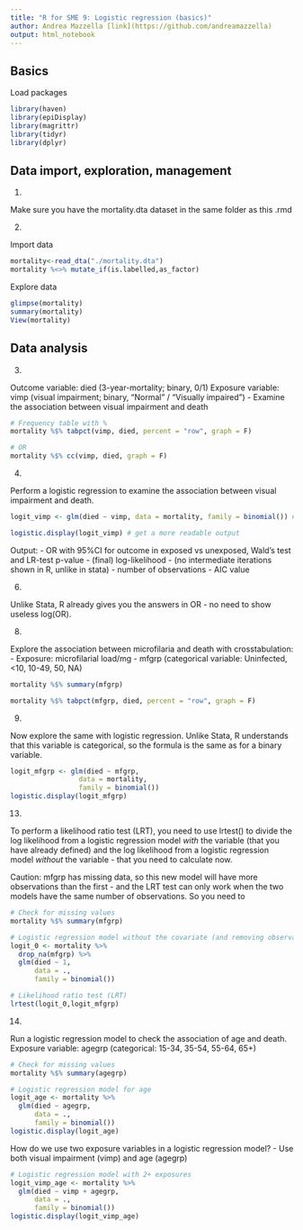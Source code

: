 ---
title: "R for SME 9: Logistic regression (basics)"
author: Andrea Mazzella [link](https://github.com/andreamazzella)
output: html_notebook
---
## Basics

Load packages
```{r}
library(haven)
library(epiDisplay)
library(magrittr)
library(tidyr)
library(dplyr)
```

## Data import, exploration, management

1.

Make sure you have the mortality.dta dataset in the same folder as this .rmd

2.

Import data
```{r}
mortality<-read_dta("./mortality.dta")
mortality %<>% mutate_if(is.labelled,as_factor)
```

Explore data
```{r}
glimpse(mortality)
summary(mortality)
View(mortality)
```

## Data analysis

3.

Outcome variable: died (3-year-mortality; binary, 0/1)
Exposure variable: vimp (visual impairment; binary, "Normal" / "Visually impaired")
- Examine the association between visual impairment and death
```{r}
# Frequency table with %
mortality %$% tabpct(vimp, died, percent = "row", graph = F)

# OR
mortality %$% cc(vimp, died, graph = F)
```

4.

Perform a logistic regression to examine the association between visual impairment and death.
```{r Logistic regression of a binary exposure}
logit_vimp <- glm(died ~ vimp, data = mortality, family = binomial()) # create the model

logistic.display(logit_vimp) # get a more readable output
```
Output:
- OR with 95%CI for outcome in exposed vs unexposed, Wald's test and LR-test p-value
- (final) log-likelihood - (no intermediate iterations shown in R, unlike in stata)
- number of observations
- AIC value

6.

Unlike Stata, R already gives you the answers in OR - no need to show useless log(OR).

8. 

Explore the association between microfilaria and death with crosstabulation:
- Exposure: microfilarial load/mg - mfgrp (categorical variable: Uninfected, <10, 10-49, 50, NA)
```{r}
mortality %$% summary(mfgrp)

mortality %$% tabpct(mfgrp, died, percent = "row", graph = F)
```

9.

Now explore the same with logistic regression.
Unlike Stata, R understands that this variable is categorical, so the formula is the same as for a binary variable.

```{r}
logit_mfgrp <- glm(died ~ mfgrp,
                 data = mortality,
                 family = binomial())
logistic.display(logit_mfgrp)
```

13.

To perform a likelihood ratio test (LRT), you need to use lrtest() to divide the log likelihood from a logistic regression model *with* the variable (that you have already defined) and the log likelihood from a logistic regression model *without* the variable - that you need to calculate now.

Caution: mfgrp has missing data, so this new model will have more observations than the first - and the LRT test can only work when the two models have the same number of observations. So you need to 
```{r}
# Check for missing values
mortality %$% summary(mfgrp)

# Logistic regression model without the covariate (and removing observations with a missing value in mfgrb)
logit_0 <- mortality %>%
  drop_na(mfgrp) %>%
  glm(died ~ 1,
      data = .,
      family = binomial())

# Likelihood ratio test (LRT)
lrtest(logit_0,logit_mfgrp)
```

14.

Run a logistic regression model to check the association of age and death.
Exposure variable: agegrp (categorical: 15-34, 35-54, 55-64, 65+)
```{r}
# Check for missing values
mortality %$% summary(agegrp)

# Logistic regression model for age
logit_age <- mortality %>%
  glm(died ~ agegrp,
      data = .,
      family = binomial())
logistic.display(logit_age)
```

How do we use two exposure variables in a logistic regression model?
- Use both visual impairment (vimp) and age (agegrp)
```{r}
# Logistic regression model with 2+ exposures
logit_vimp_age <- mortality %>%
  glm(died ~ vimp + agegrp,
      data = .,
      family = binomial())
logistic.display(logit_vimp_age)
```
